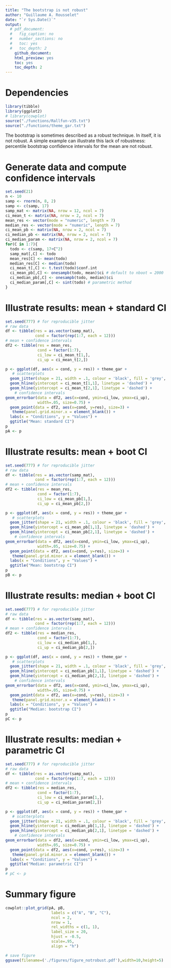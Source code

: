 ```yaml
---
title: "The bootstrap is not robust"
author: "Guillaume A. Rousselet"
date: "`r Sys.Date()`"
output:
  # pdf_document:
  #   fig_caption: no
  #   number_sections: no
  #   toc: yes
  #   toc_depth: 2
    github_document:
    html_preview: yes
    toc: yes
    toc_depth: 2
---
```


# Dependencies
```r
library(tibble)
library(ggplot2)
# library(cowplot)
source("./functions/Rallfun-v35.txt")
source("./functions/theme_gar.txt")
```

The bootstrap is sometimes described as a robust technique. 
In itself, it is not robust. A simple example can illustrate this lack of robustness: percentile bootstrap confidence intervals for the mean are not robust.

# Generate data and compute confidence intervals
```r
set.seed(21)
n <- 10
samp <- rnorm(n, 8, 2) 
samp <- c(samp, 17)
samp_mat <- matrix(NA, nrow = 12, ncol = 7)
ci_mean_t <- matrix(NA, nrow = 2, ncol = 7)
mean_res <- vector(mode = "numeric", length = 7)
median_res <- vector(mode = "numeric", length = 7)
ci_mean_pb <- matrix(NA, nrow = 2, ncol = 7)
ci_median_pb <- matrix(NA, nrow = 2, ncol = 7)
ci_median_param <- matrix(NA, nrow = 2, ncol = 7)
for(C in 1:7){
  todo <- c(samp, 17+C^2)
  samp_mat[,C] <- todo
  mean_res[C] <- mean(todo)
  median_res[C] <- median(todo)
  ci_mean_t[,C] <- t.test(todo)$conf.int
  ci_mean_pb[,C] <- onesampb(todo, mean)$ci # default to nboot = 2000
  ci_median_pb[,C] <- onesampb(todo, median)$ci
  ci_median_param[,C] <- sint(todo) # parametric method
}
```

# Illustrate results: mean + standard CI
```r
set.seed(777) # for reproducible jitter
# raw data
df <- tibble(res = as.vector(samp_mat),
             cond = factor(rep(1:7, each = 12)))
# mean + confidence intervals
df2 <- tibble(res = mean_res,
              cond = factor(1:7),
              ci_low = ci_mean_t[1,],
              ci_up = ci_mean_t[2,])

p <- ggplot(df, aes(x = cond, y = res)) + theme_gar +
   # scatterplots
  geom_jitter(shape = 21, width = .1, colour = 'black', fill = 'grey', size = 2, alpha = 0.5) +
  geom_hline(yintercept = ci_mean_t[1,1], linetype = 'dashed') +
  geom_hline(yintercept = ci_mean_t[2,1], linetype = 'dashed') +
    # confidence intervals
geom_errorbar(data = df2, aes(x=cond, ymin=ci_low, ymax=ci_up), 
              width=.05, size=0.75) + 
  geom_point(data = df2, aes(x=cond, y=res), size=3) +
   theme(panel.grid.minor.x = element_blank()) +
  labs(x = "Conditions", y = "Values") +
  ggtitle("Mean: standard CI") 
p
pA <- p
```

# Illustrate results: mean + boot CI
```r
set.seed(777) # for reproducible jitter
# raw data
df <- tibble(res = as.vector(samp_mat),
             cond = factor(rep(1:7, each = 12)))
# mean + confidence intervals
df2 <- tibble(res = mean_res,
              cond = factor(1:7),
              ci_low = ci_mean_pb[1,],
              ci_up = ci_mean_pb[2,])

p <- ggplot(df, aes(x = cond, y = res)) + theme_gar +
   # scatterplots
  geom_jitter(shape = 21, width = .1, colour = 'black', fill = 'grey', size = 2, alpha = 0.5) +
  geom_hline(yintercept = ci_mean_pb[1,1], linetype = 'dashed') +
  geom_hline(yintercept = ci_mean_pb[2,1], linetype = 'dashed') +
    # confidence intervals
geom_errorbar(data = df2, aes(x=cond, ymin=ci_low, ymax=ci_up), 
              width=.05, size=0.75) + 
  geom_point(data = df2, aes(x=cond, y=res), size=3) +
   theme(panel.grid.minor.x = element_blank()) +
  labs(x = "Conditions", y = "Values") +
  ggtitle("Mean: bootstrap CI") 
p
pB <- p
```

# Illustrate results: median + boot CI
```r
set.seed(777) # for reproducible jitter
# raw data
df <- tibble(res = as.vector(samp_mat),
             cond = factor(rep(1:7, each = 12)))
# mean + confidence intervals
df2 <- tibble(res = median_res,
              cond = factor(1:7),
              ci_low = ci_median_pb[1,],
              ci_up = ci_median_pb[2,])

p <- ggplot(df, aes(x = cond, y = res)) + theme_gar +
   # scatterplots
  geom_jitter(shape = 21, width = .1, colour = 'black', fill = 'grey', size = 2, alpha = 0.5) +
  geom_hline(yintercept = ci_median_pb[1,1], linetype = 'dashed') +
  geom_hline(yintercept = ci_median_pb[2,1], linetype = 'dashed') +
    # confidence intervals
geom_errorbar(data = df2, aes(x=cond, ymin=ci_low, ymax=ci_up), 
              width=.05, size=0.75) + 
  geom_point(data = df2, aes(x=cond, y=res), size=3) +
   theme(panel.grid.minor.x = element_blank()) +
  labs(x = "Conditions", y = "Values") +
  ggtitle("Median: bootstrap CI") 
p
pC <- p
```

# Illustrate results: median + parametric CI
```r
set.seed(777) # for reproducible jitter
# raw data
df <- tibble(res = as.vector(samp_mat),
             cond = factor(rep(1:7, each = 12)))
# mean + confidence intervals
df2 <- tibble(res = median_res,
              cond = factor(1:7),
              ci_low = ci_median_param[1,],
              ci_up = ci_median_param[2,])

p <- ggplot(df, aes(x = cond, y = res)) + theme_gar +
   # scatterplots
  geom_jitter(shape = 21, width = .1, colour = 'black', fill = 'grey', size = 2, alpha = 0.5) +
  geom_hline(yintercept = ci_median_pb[1,1], linetype = 'dashed') +
  geom_hline(yintercept = ci_median_pb[2,1], linetype = 'dashed') +
    # confidence intervals
geom_errorbar(data = df2, aes(x=cond, ymin=ci_low, ymax=ci_up), 
              width=.05, size=0.75) + 
  geom_point(data = df2, aes(x=cond, y=res), size=3) +
   theme(panel.grid.minor.x = element_blank()) +
  labs(x = "Conditions", y = "Values") +
  ggtitle("Median: parametric CI") 
p
# pC <- p
```

# Summary figure
```r
cowplot::plot_grid(pA, pB,
                    labels = c("A", "B", "C"),
                    ncol = 2,
                    nrow = 1,
                    rel_widths = c(1, 1), 
                    label_size = 20, 
                    hjust = -0.5, 
                    scale=.95,
                    align = "h")

# save figure
ggsave(filename=('./figures/figure_notrobust.pdf'),width=10,height=5)
```